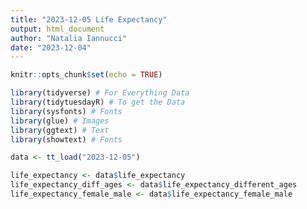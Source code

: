 ```yaml
---
title: "2023-12-05 Life Expectancy"
output: html_document
author: "Natalia Iannucci"
date: "2023-12-04"
---
```


```r
knitr::opts_chunk$set(echo = TRUE)
```



```r
library(tidyverse) # For Everything Data
library(tidytuesdayR) # To get the Data
library(sysfonts) # Fonts
library(glue) # Images
library(ggtext) # Text
library(showtext) # Fonts
```


```r
data <- tt_load("2023-12-05") 

life_expectancy <- data$life_expectancy
life_expectancy_diff_ages <- data$life_expectancy_different_ages
life_expectancy_female_male <- data$life_expectancy_female_male

```

